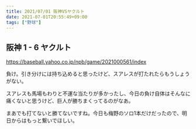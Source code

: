 ```yaml
---
title: 2021/07/01 阪神VSヤクルト
date: 2021-07-01T20:55:49+09:00
tags: ["野球"]
---
```


## 阪神 1 - 6 ヤクルト

https://baseball.yahoo.co.jp/npb/game/2021000561/index

負け。引き分けには持ち込めると思ったけど、スアレスが打たれたらもうしょうがない。

スアレスも馬場もわりと不運な当たりが多かったし、今日の負け自体はそんなに痛くないと思うけど、巨人が勝ちまくってるのがなあ。

まあでも打てないと勝てないですね。今日も梅野のソロ1本だけだったので、明日からはもっと繋いでほしい。